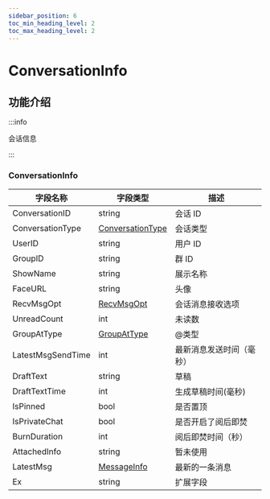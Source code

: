 ```yaml
---
sidebar_position: 6
toc_min_heading_level: 2
toc_max_heading_level: 2
---
```


# ConversationInfo

## 功能介绍

:::info

会话信息

:::

### ConversationInfo

| 字段名称          | 字段类型                                           | 描述                                                                  |
| ----------------- | -------------------------------------------------- | --------------------------------------------------------------------- |
| ConversationID    | string                                             | 会话 ID                                                               |
| ConversationType  | [ConversationType](docs/sdks/enum/conversationType.mdx)         | 会话类型                                                              |
| UserID            | string                                             | 用户 ID                                                               |
| GroupID           | string                                             | 群 ID                                                                 |
| ShowName          | string                                             | 展示名称                                                              |
| FaceURL           | string                                             | 头像                                                                  |
| RecvMsgOpt        | [RecvMsgOpt](docs/sdks/enum/recvMsgOpt.mdx)               | 会话消息接收选项 |
| UnreadCount       | int                                                | 未读数                                                                |
| GroupAtType       | [GroupAtType](docs/sdks/enum/groupAtType.mdx)              | @类型                                                                 |
| LatestMsgSendTime | int                                                | 最新消息发送时间（毫秒）                                              |
| DraftText         | string                                             | 草稿                                                                  |
| DraftTextTime     | int                                                | 生成草稿时间(毫秒)                                                          |
| IsPinned          | bool                                               | 是否置顶                                                              |
| IsPrivateChat     | bool                                               | 是否开启了阅后即焚                                                    |
| BurnDuration      | int                                                | 阅后即焚时间（秒）                                                    |                                                        |
| AttachedInfo      | string                                             | 暂未使用                                                              |
| LatestMsg         | [MessageInfo](docs/sdks/class/message/messageInfo.mdx) | 最新的一条消息                                                            |
| Ex                | string                                             | 扩展字段                                                        |
